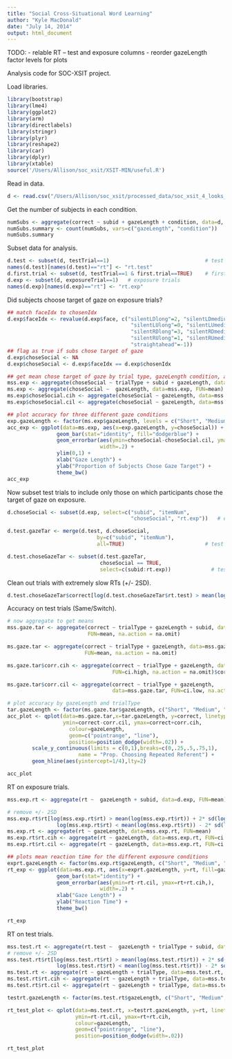 ```yaml
---
title: "Social Cross-Situational Word Learning"
author: "Kyle MacDonald"
date: "July 14, 2014"
output: html_document
---
```


TODO: 
- relable RT -- test and exposure columns
- reorder gazeLength factor levels for plots

Analysis code for SOC-XSIT project. 

Load libraries.

```r
library(bootstrap)
library(lme4)
library(ggplot2)
library(arm)
library(directlabels)
library(stringr)
library(plyr)
library(reshape2)
library(car)
library(dplyr)
library(xtable)
source('/Users/Allison/soc_xsit/XSIT-MIN/useful.R')
```

Read in data. 

```r
d <- read.csv("/Users/Allison/soc_xsit/processed_data/soc_xsit_4_looks_pilot.csv")
```

Get the number of subjects in each condition.

```r
numSubs <- aggregate(correct ~ subid + gazeLength + condition, data=d, FUN=mean)
numSubs.summary <- count(numSubs, vars=c("gazeLength", "condition"))
numSubs.summary
```

Subset data for analysis.

```r
d.test <- subset(d, testTrial==1)                               # test trials
names(d.test)[names(d.test)=="rt"] <- "rt.test"
d.first.trial <- subset(d, testTrial==1 & first.trial==TRUE)    # first test trial for each sub
d.exp <- subset(d, exposureTrial==1)   # exposure trials
names(d.exp)[names(d.exp)=="rt"] <- "rt.exp"
```

Did subjects choose target of gaze on exposure trials?

```r
## match faceIdx to chosenIdx
d.exp$faceIdx <- revalue(d.exp$face, c("silentLDlong"=2, "silentLDmedium"=2, "silentLDshort"=2, 
                                        "silentLUlong"=0, "silentLUmedium"=0, "silentLUshort"=0, 
                                        "silentRDlong"=3, "silentRDmedium"=3, "silentRDshort"=3,
                                        "silentRUlong"=1, "silentRUmedium"=1, "silentRUshort"=1, 
                                        "straightahead"=-1))
## flag as true if subs chose target of gaze
d.exp$choseSocial <- NA 
d.exp$choseSocial <- d.exp$faceIdx == d.exp$chosenIdx

## get mean chose target of gaze by trial type, gazeLength condition, and sub id
mss.exp <- aggregate(choseSocial ~ trialType + subid + gazeLength, data=d.exp, FUN=mean)
ms.exp <- aggregate(choseSocial ~  gazeLength, data=mss.exp, FUN=mean)
ms.exp$choseSocial.cih <- aggregate(choseSocial ~ gazeLength, data=mss.exp, FUN=ci.high)$choseSocial
ms.exp$choseSocial.cil <- aggregate(choseSocial ~ gazeLength, data=mss.exp, FUN=ci.low)$choseSocial

## plot accuracy for three different gaze conditions
exp.gazeLength <- factor(ms.exp$gazeLength, levels = c("Short", "Medium", "Long"))
acc_exp <- ggplot(data=ms.exp, aes(x=exp.gazeLength, y=choseSocial)) +
                geom_bar(stat="identity", fill="dodgerblue") +
                geom_errorbar(aes(ymin=choseSocial-choseSocial.cil, ymax=choseSocial+choseSocial.cih),
                              width=.2) +
                ylim(0,1) +
                xlab("Gaze Length") +
                ylab("Proportion of Subjects Chose Gaze Target") +
                theme_bw() 
acc_exp
```

Now subset test trials to include only those on which participants chose the target of gaze on exposure.

```r
d.choseSocial <- subset(d.exp, select=c("subid", "itemNum",
                                        "choseSocial", "rt.exp"))   # exposure trials chose gazeTar

d.test.gazeTar <- merge(d.test, d.choseSocial, 
                             by=c("subid", "itemNum"), 
                             all=TRUE)                          # test trials with exp trial info

d.test.choseGazeTar <- subset(d.test.gazeTar, 
                              choseSocial == TRUE, 
                              select=c(subid:rt.exp))             # test trils: just chose gazeTar on exp


```

Clean out trials with extremely slow RTs (+/- 2SD).

```r
d.test.choseGazeTar$correct[log(d.test.choseGazeTar$rt.test) > mean(log(d.test.choseGazeTar$rt.test)) + 2* sd(log(d.test.choseGazeTar$rt.test)) | log(d.test.choseGazeTar$rt.test) < mean(log(d.test.choseGazeTar$rt.test)) - 2* sd(log(d.test.choseGazeTar$rt.test))] <- NA
```

Accuracy on test trials (Same/Switch).

```r
# now aggregate to get means 
mss.gaze.tar <- aggregate(correct ~ trialType + gazeLength + subid, data=d.test.choseGazeTar, 
                          FUN=mean, na.action = na.omit)

ms.gaze.tar <- aggregate(correct ~ trialType + gazeLength, data=mss.gaze.tar, 
                         FUN=mean, na.action = na.omit)

ms.gaze.tar$corr.cih <- aggregate(correct ~ trialType + gazeLength, data=mss.gaze.tar, 
                                  FUN=ci.high, na.action = na.omit)$correct

ms.gaze.tar$corr.cil <- aggregate(correct ~ trialType + gazeLength, 
                                  data=mss.gaze.tar, FUN=ci.low, na.action = na.omit)$correct

# plot accuracy by gazeLength and trialType
tar.gazeLength <- factor(ms.gaze.tar$gazeLength, c("Short", "Medium", "Long"))
acc_plot <- qplot(data=ms.gaze.tar,x=tar.gazeLength, y=correct, linetype=trialType, 
                  ymin=correct-corr.cil, ymax=correct+corr.cih,
                    colour=gazeLength, 
                    geom=c("pointrange", "line"),
                    position=position_dodge(width=.02)) +
        scale_y_continuous(limits = c(0,1),breaks=c(0,.25,.5,.75,1),
                       name = "Prop. Choosing Repeated Referent") +
        geom_hline(aes(yintercept=1/4),lty=2)

acc_plot

```

RT on exposure trials.

```r
mss.exp.rt <- aggregate(rt ~  gazeLength + subid, data=d.exp, FUN=mean)

# remove +/- 2SD
mss.exp.rt$rt[log(mss.exp.rt$rt) > mean(log(mss.exp.rt$rt)) + 2* sd(log(mss.exp.rt$rt)) | 
                log(mss.exp.rt$rt) < mean(log(mss.exp.rt$rt)) - 2* sd(log(mss.exp.rt$rt))] <- NA
ms.exp.rt <- aggregate(rt ~ gazeLength, data=mss.exp.rt, FUN=mean)
ms.exp.rt$rt.cih <- aggregate(rt ~ gazeLength, data=mss.exp.rt, FUN=ci.high)$rt
ms.exp.rt$rt.cil <- aggregate(rt ~ gazeLength, data=mss.exp.rt, FUN=ci.low)$rt

## plots mean reaction time for the different exposure conditions 
exprt.gazeLength <- factor(ms.exp.rt$gazeLength, c("Short", "Medium", "Long"))
rt_exp <- ggplot(data=ms.exp.rt, aes(x=exprt.gazeLength, y=rt, fill=gazeLength)) +
                geom_bar(stat="identity") +
                geom_errorbar(aes(ymin=rt-rt.cil, ymax=rt+rt.cih,),
                              width=.2) +
                xlab("Gaze Length") +
                ylab("Reaction Time") +
                theme_bw() 

rt_exp
```

RT on test trials.

```r
mss.test.rt <- aggregate(rt.test ~  gazeLength + trialType + subid, data=d.test.choseGazeTar, FUN=mean)
# remove +/- 2SD
mss.test.rt$rt[log(mss.test.rt$rt) > mean(log(mss.test.rt$rt)) + 2* sd(log(mss.test.rt$rt)) | 
                log(mss.test.rt$rt) < mean(log(mss.test.rt$rt)) - 2* sd(log(mss.test.rt$rt))] <- NA
ms.test.rt <- aggregate(rt ~ gazeLength + trialType, data=mss.test.rt, FUN=mean)
ms.test.rt$rt.cih <- aggregate(rt ~ gazeLength + trialType, data=mss.test.rt, FUN=ci.high)$rt
ms.test.rt$rt.cil <- aggregate(rt ~ gazeLength + trialType, data=mss.test.rt, FUN=ci.low)$rt

testrt.gazeLength <- factor(ms.test.rt$gazeLength, c("Short", "Medium", "Long"))

rt_test_plot <- qplot(data=ms.test.rt, x=testrt.gazeLength, y=rt, linetype=trialType,
                      ymin=rt-rt.cil, ymax=rt+rt.cih,
                      colour=gazeLength,
                      geom=c("pointrange", "line"),
                      position=position_dodge(width=.02))

rt_test_plot
```

